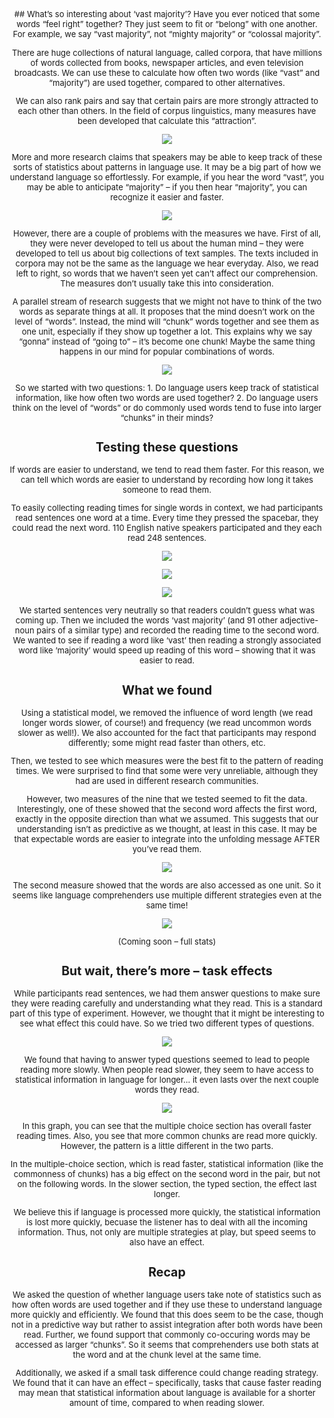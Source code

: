 <center><font size = 2>
## What's so interesting about 'vast majority'?
Have you ever noticed that some words "feel right" together? They just seem to fit or "belong" with one another. For example, we say "vast majority", not "mighty majority" or "colossal majority". 

There are huge collections of natural language, called corpora, that have millions of words collected from books, newspaper articles, and even television broadcasts. We can use these to calculate how often two words (like "vast" and "majority") are used together, compared to other alternatives.

We can also rank pairs and say that certain pairs are more strongly attracted to each other than others. In the field of corpus linguistics, many measures have been developed that calculate this "attraction". 

![](img_research/colloc_scale.png)

More and more research claims that speakers may be able to keep track of these sorts of statistics about patterns in language use. It may be a big part of how we understand language so effortlessly. For example, if you hear the word "vast", you may be able to anticipate "majority" -- if you then hear "majority", you can recognize it easier and faster. 

![](img_research/vast_majority.png)

However, there are a couple of problems with the measures we have. First of all, they were never developed to tell us about the human mind -- they were developed to tell us about big collections of text samples. The texts included in corpora may not be the same as the language we hear everyday. Also, we read left to right, so words that we haven't seen yet can't affect our comprehension. The measures don't usually take this into consideration.

A parallel stream of research suggests that we might not have to think of the two words as separate things at all. It proposes that the mind doesn't work on the level of "words". Instead, the mind will "chunk" words together and see them as one unit, especially if they show up together a lot. This explains why we say "gonna" instead of "going to" -- it's become one chunk! Maybe the same thing happens in our mind for popular combinations of words.

![](img_research/vast_majority2.png)

So we started with two questions: 
1. Do language users keep track of statistical information, like how often two words are used together?
2. Do language users think on the level of "words" or do commonly used words tend to fuse into larger "chunks" in their minds?



## Testing these questions

If words are easier to understand, we tend to read them faster. For this reason, we can tell which words are easier to understand by recording how long it takes someone to read them. 

To easily collecting reading times for single words in context, we had participants read sentences one word at a time. Every time they pressed the spacebar, they could read the next word. 110 English native speakers participated and they each read 248 sentences.

![](img_research/spr1.png)

![](img_research/spr2.png)

![](img_research/spr3.png)

We started sentences very neutrally so that readers couldn't guess what was coming up. Then we included the words 'vast majority' (and 91 other adjective-noun pairs of a similar type) and recorded the reading time to the second word. We wanted to see if reading a word like 'vast' then reading a strongly associated word like 'majority' would speed up reading of this word -- showing that it was easier to read.



## What we found

Using a statistical model, we removed the influence of word length (we read longer words slower, of course!) and frequency (we read uncommon words slower as well!). We also accounted for the fact that participants may respond differently; some might read faster than others, etc.

Then, we tested to see which measures were the best fit to the pattern of reading times. We were surprised to find that some were very unreliable, although they had are used in different research communities. 

However, two measures of the nine that we tested seemed to fit the data. Interestingly, one of these showed that the second word affects the first word, exactly in the opposite direction than what we assumed. This suggests that our understanding isn't as predictive as we thought, at least in this case. It may be that expectable words are easier to integrate into the unfolding message AFTER you've read them.

![](img_research/vast_majority3.png)

The second measure showed that the words are also accessed as one unit. So it seems like language comprehenders use multiple different strategies even at the same time!

![](img_research/vast_majority2.png)

(Coming soon -- full stats)

## But wait, there's more -- task effects

While participants read sentences, we had them answer questions to make sure they were reading carefully and understanding what they read. This is a standard part of this type of experiment. However, we thought that it might be interesting to see what effect this could have. So we tried two different types of questions. 

![](img_research/tasks.png)

We found that having to answer typed questions seemed to lead to people reading more slowly. When people read slower, they seem to have access to statistical information in language for longer... it even lasts over the next couple words they read.

![](img_research/task_graph.png)

In this graph, you can see that the multiple choice section has overall faster reading times. Also, you see that more common chunks are read more quickly. However, the pattern is a little different in the two parts.

In the multiple-choice section, which is read faster, statistical information (like the commonness of chunks) has a big effect on the second word in the pair, but not on the following words. In the slower section, the typed section, the effect last longer.

We believe this if language is processed more quickly, the statistical information is lost more quickly, becuase the listener has to deal with all the incoming information. Thus, not only are multiple strategies at play, but speed seems to also have an effect.

## Recap
We asked the question of whether language users take note of statistics such as how often words are used together and if they use these to understand language more quickly and efficiently. We found that this does seem to be the case, though not in a predictive way but rather to assist integration after both words have been read. Further, we found support that commonly co-occuring words may be accessed as larger "chunks". So it seems that comprehenders use both stats at the word and at the chunk level at the same time. 

Additionally, we asked if a small task difference could change reading strategy. We found that it can have an effect -- specifically, tasks that cause faster reading may mean that statistical information about language is available for a shorter amount of time, compared to when reading slower. 

</center></font>